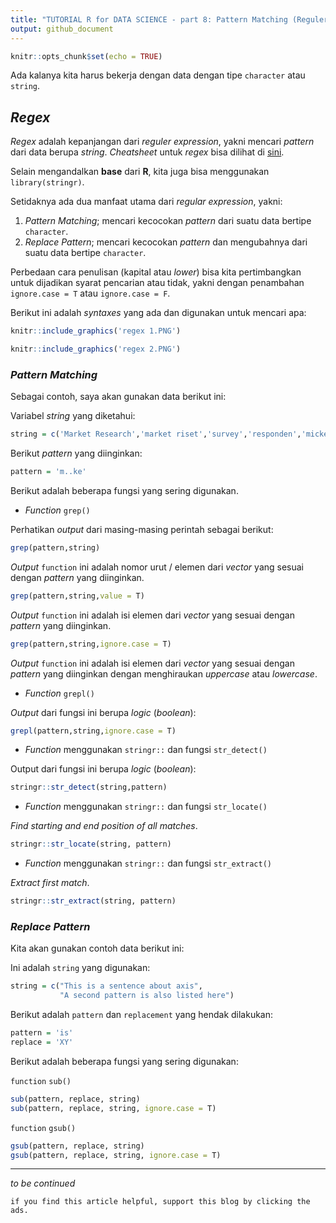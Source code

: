 ```yaml
---
title: "TUTORIAL R for DATA SCIENCE - part 8: Pattern Matching (Reguler Expression)"
output: github_document
---
```


```r
knitr::opts_chunk$set(echo = TRUE)
```

Ada kalanya kita harus bekerja dengan data dengan tipe `character` atau `string`.

## _Regex_

_Regex_ adalah kepanjangan dari _reguler expression_, yakni mencari _pattern_ dari data berupa _string_. _Cheatsheet_ untuk _regex_ bisa dilihat di [sini](https://rstudio.com/wp-content/uploads/2016/09/RegExCheatsheet.pdf).

Selain mengandalkan __base__ dari __R__, kita juga bisa menggunakan `library(stringr)`.

Setidaknya ada dua manfaat utama dari _regular expression_, yakni:

1. _Pattern Matching_; mencari kecocokan _pattern_ dari suatu data bertipe `character`.
2. _Replace Pattern_; mencari kecocokan _pattern_ dan mengubahnya dari suatu data bertipe `character`.

Perbedaan cara penulisan (kapital atau _lower_) bisa kita pertimbangkan untuk dijadikan syarat pencarian atau tidak, yakni dengan penambahan `ignore.case = T` atau `ignore.case = F`.

Berikut ini adalah _syntaxes_ yang ada dan digunakan untuk mencari apa:

```r
knitr::include_graphics('regex 1.PNG')
```

```r
knitr::include_graphics('regex 2.PNG')
```

### _Pattern Matching_

Sebagai contoh, saya akan gunakan data berikut ini:

Variabel _string_ yang diketahui:
```r
string = c('Market Research','market riset','survey','responden','mickey mouse')
```

Berikut _pattern_ yang diinginkan:

```r
pattern = 'm..ke'
```

Berikut adalah beberapa fungsi yang sering digunakan.

- _Function_ `grep()`

Perhatikan _output_ dari masing-masing perintah sebagai berikut:

```r
grep(pattern,string)
```

_Output_ `function` ini adalah nomor urut / elemen dari _vector_ yang sesuai dengan _pattern_ yang diinginkan.

```r
grep(pattern,string,value = T)
```

_Output_ `function` ini adalah isi elemen dari _vector_ yang sesuai dengan _pattern_ yang diinginkan.

```r
grep(pattern,string,ignore.case = T)
```

_Output_ `function` ini adalah isi elemen dari _vector_ yang sesuai dengan _pattern_ yang diinginkan dengan menghiraukan _uppercase_ atau _lowercase_.


- _Function_ `grepl()`

_Output_ dari fungsi ini berupa _logic_ (_boolean_):

```r
grepl(pattern,string,ignore.case = T)
```

- _Function_ menggunakan `stringr::` dan fungsi `str_detect()`

Output dari fungsi ini berupa _logic_ (_boolean_):

```r
stringr::str_detect(string,pattern)
```

- _Function_ menggunakan `stringr::` dan fungsi `str_locate()`

_Find starting and end position of all matches_.

```r
stringr::str_locate(string, pattern)
```

\newpage

- _Function_  menggunakan `stringr::` dan fungsi `str_extract()`

_Extract first match_. 

```r
stringr::str_extract(string, pattern)
```

### _Replace Pattern_

Kita akan gunakan contoh data berikut ini:

Ini adalah `string` yang digunakan:

```r
string = c("This is a sentence about axis",
           "A second pattern is also listed here")
```

Berikut adalah `pattern` dan `replacement` yang hendak dilakukan:

```r
pattern = 'is'
replace = 'XY'
```

Berikut adalah beberapa fungsi yang sering digunakan:

`function` `sub()`

```r
sub(pattern, replace, string)
sub(pattern, replace, string, ignore.case = T)
```


`function` `gsub()`

```r
gsub(pattern, replace, string)
gsub(pattern, replace, string, ignore.case = T)
```


---

_to be continued_

`if you find this article helpful, support this blog by clicking the
ads.`
